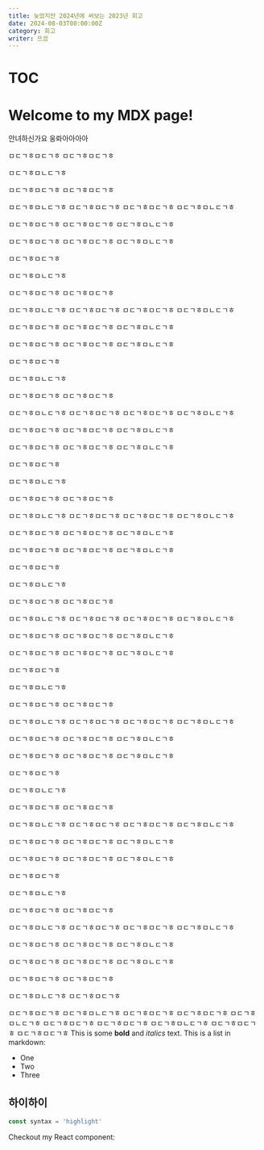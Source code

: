 ```yaml
---
title: 늦었지만 2024년에 써보는 2023년 회고
date: 2024-08-03T00:00:00Z
category: 회고
writer: 뜨끔
---
```


# TOC



# Welcome to my MDX page!
안녀하신가요 웅롸아아아아

ㅁㄷㄱㅎㅁㄷㄱㅎ
ㅁㄷㄱㅎㅁㄷㄱㅎ

ㅁㄷㄱㅎㅁㄴㄷㄱㅎ

ㅁㄷㄱㅎㅁㄷㄱㅎ
ㅁㄷㄱㅎㅁㄷㄱㅎ

ㅁㄷㄱㅎㅁㄴㄷㄱㅎ
ㅁㄷㄱㅎㅁㄷㄱㅎ
ㅁㄷㄱㅎㅁㄷㄱㅎ
ㅁㄷㄱㅎㅁㄴㄷㄱㅎ


ㅁㄷㄱㅎㅁㄷㄱㅎ
ㅁㄷㄱㅎㅁㄷㄱㅎ
ㅁㄷㄱㅎㅁㄴㄷㄱㅎ




ㅁㄷㄱㅎㅁㄷㄱㅎ
ㅁㄷㄱㅎㅁㄷㄱㅎ
ㅁㄷㄱㅎㅁㄴㄷㄱㅎ

ㅁㄷㄱㅎㅁㄷㄱㅎ

ㅁㄷㄱㅎㅁㄴㄷㄱㅎ

ㅁㄷㄱㅎㅁㄷㄱㅎ
ㅁㄷㄱㅎㅁㄷㄱㅎ

ㅁㄷㄱㅎㅁㄴㄷㄱㅎ
ㅁㄷㄱㅎㅁㄷㄱㅎ
ㅁㄷㄱㅎㅁㄷㄱㅎ
ㅁㄷㄱㅎㅁㄴㄷㄱㅎ


ㅁㄷㄱㅎㅁㄷㄱㅎ
ㅁㄷㄱㅎㅁㄷㄱㅎ
ㅁㄷㄱㅎㅁㄴㄷㄱㅎ




ㅁㄷㄱㅎㅁㄷㄱㅎ
ㅁㄷㄱㅎㅁㄷㄱㅎ
ㅁㄷㄱㅎㅁㄴㄷㄱㅎ

ㅁㄷㄱㅎㅁㄷㄱㅎ

ㅁㄷㄱㅎㅁㄴㄷㄱㅎ

ㅁㄷㄱㅎㅁㄷㄱㅎ
ㅁㄷㄱㅎㅁㄷㄱㅎ

ㅁㄷㄱㅎㅁㄴㄷㄱㅎ
ㅁㄷㄱㅎㅁㄷㄱㅎ
ㅁㄷㄱㅎㅁㄷㄱㅎ
ㅁㄷㄱㅎㅁㄴㄷㄱㅎ


ㅁㄷㄱㅎㅁㄷㄱㅎ
ㅁㄷㄱㅎㅁㄷㄱㅎ
ㅁㄷㄱㅎㅁㄴㄷㄱㅎ




ㅁㄷㄱㅎㅁㄷㄱㅎ
ㅁㄷㄱㅎㅁㄷㄱㅎ
ㅁㄷㄱㅎㅁㄴㄷㄱㅎ

ㅁㄷㄱㅎㅁㄷㄱㅎ

ㅁㄷㄱㅎㅁㄴㄷㄱㅎ

ㅁㄷㄱㅎㅁㄷㄱㅎ
ㅁㄷㄱㅎㅁㄷㄱㅎ

ㅁㄷㄱㅎㅁㄴㄷㄱㅎ
ㅁㄷㄱㅎㅁㄷㄱㅎ
ㅁㄷㄱㅎㅁㄷㄱㅎ
ㅁㄷㄱㅎㅁㄴㄷㄱㅎ


ㅁㄷㄱㅎㅁㄷㄱㅎ
ㅁㄷㄱㅎㅁㄷㄱㅎ
ㅁㄷㄱㅎㅁㄴㄷㄱㅎ




ㅁㄷㄱㅎㅁㄷㄱㅎ
ㅁㄷㄱㅎㅁㄷㄱㅎ
ㅁㄷㄱㅎㅁㄴㄷㄱㅎ

ㅁㄷㄱㅎㅁㄷㄱㅎ

ㅁㄷㄱㅎㅁㄴㄷㄱㅎ

ㅁㄷㄱㅎㅁㄷㄱㅎ
ㅁㄷㄱㅎㅁㄷㄱㅎ

ㅁㄷㄱㅎㅁㄴㄷㄱㅎ
ㅁㄷㄱㅎㅁㄷㄱㅎ
ㅁㄷㄱㅎㅁㄷㄱㅎ
ㅁㄷㄱㅎㅁㄴㄷㄱㅎ


ㅁㄷㄱㅎㅁㄷㄱㅎ
ㅁㄷㄱㅎㅁㄷㄱㅎ
ㅁㄷㄱㅎㅁㄴㄷㄱㅎ




ㅁㄷㄱㅎㅁㄷㄱㅎ
ㅁㄷㄱㅎㅁㄷㄱㅎ
ㅁㄷㄱㅎㅁㄴㄷㄱㅎ

ㅁㄷㄱㅎㅁㄷㄱㅎ

ㅁㄷㄱㅎㅁㄴㄷㄱㅎ

ㅁㄷㄱㅎㅁㄷㄱㅎ
ㅁㄷㄱㅎㅁㄷㄱㅎ

ㅁㄷㄱㅎㅁㄴㄷㄱㅎ
ㅁㄷㄱㅎㅁㄷㄱㅎ
ㅁㄷㄱㅎㅁㄷㄱㅎ
ㅁㄷㄱㅎㅁㄴㄷㄱㅎ


ㅁㄷㄱㅎㅁㄷㄱㅎ
ㅁㄷㄱㅎㅁㄷㄱㅎ
ㅁㄷㄱㅎㅁㄴㄷㄱㅎ




ㅁㄷㄱㅎㅁㄷㄱㅎ
ㅁㄷㄱㅎㅁㄷㄱㅎ
ㅁㄷㄱㅎㅁㄴㄷㄱㅎ

ㅁㄷㄱㅎㅁㄷㄱㅎ

ㅁㄷㄱㅎㅁㄴㄷㄱㅎ

ㅁㄷㄱㅎㅁㄷㄱㅎ
ㅁㄷㄱㅎㅁㄷㄱㅎ

ㅁㄷㄱㅎㅁㄴㄷㄱㅎ
ㅁㄷㄱㅎㅁㄷㄱㅎ
ㅁㄷㄱㅎㅁㄷㄱㅎ
ㅁㄷㄱㅎㅁㄴㄷㄱㅎ


ㅁㄷㄱㅎㅁㄷㄱㅎ
ㅁㄷㄱㅎㅁㄷㄱㅎ
ㅁㄷㄱㅎㅁㄴㄷㄱㅎ




ㅁㄷㄱㅎㅁㄷㄱㅎ
ㅁㄷㄱㅎㅁㄷㄱㅎ
ㅁㄷㄱㅎㅁㄴㄷㄱㅎ


ㅁㄷㄱㅎㅁㄷㄱㅎ

ㅁㄷㄱㅎㅁㄴㄷㄱㅎ

ㅁㄷㄱㅎㅁㄷㄱㅎ
ㅁㄷㄱㅎㅁㄷㄱㅎ

ㅁㄷㄱㅎㅁㄴㄷㄱㅎ
ㅁㄷㄱㅎㅁㄷㄱㅎ
ㅁㄷㄱㅎㅁㄷㄱㅎ
ㅁㄷㄱㅎㅁㄴㄷㄱㅎ


ㅁㄷㄱㅎㅁㄷㄱㅎ
ㅁㄷㄱㅎㅁㄷㄱㅎ
ㅁㄷㄱㅎㅁㄴㄷㄱㅎ




ㅁㄷㄱㅎㅁㄷㄱㅎ
ㅁㄷㄱㅎㅁㄷㄱㅎ
ㅁㄷㄱㅎㅁㄴㄷㄱㅎ



ㅁㄷㄱㅎㅁㄷㄱㅎ
ㅁㄷㄱㅎㅁㄷㄱㅎ



ㅁㄷㄱㅎㅁㄴㄷㄱㅎ
ㅁㄷㄱㅎㅁㄷㄱㅎ


ㅁㄷㄱㅎㅁㄷㄱㅎ
ㅁㄷㄱㅎㅁㄴㄷㄱㅎ
ㅁㄷㄱㅎㅁㄷㄱㅎ
ㅁㄷㄱㅎㅁㄷㄱㅎ
ㅁㄷㄱㅎㅁㄴㄷㄱㅎ
ㅁㄷㄱㅎㅁㄷㄱㅎ
ㅁㄷㄱㅎㅁㄷㄱㅎ
ㅁㄷㄱㅎㅁㄴㄷㄱㅎ
ㅁㄷㄱㅎㅁㄷㄱㅎ
ㅁㄷㄱㅎㅁㄷㄱㅎ
This is some **bold** and _italics_ text.
This is a list in markdown:

- One
- Two
- Three

## 하이하이

```js title="제목입니다"
const syntax = 'highlight'
```

Checkout my React component:
